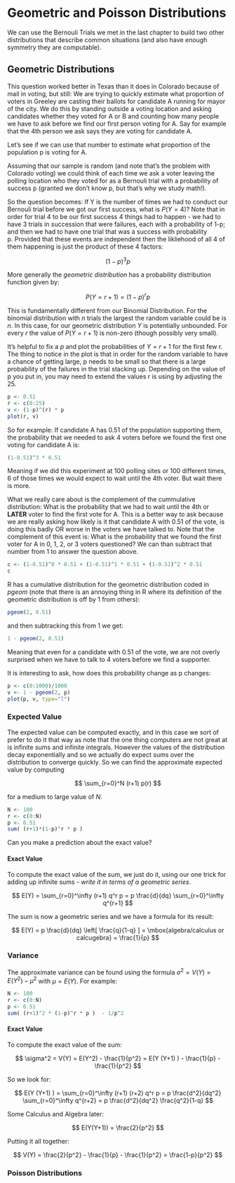 # Geometric and Poisson Distributions

We can use the Bernouli Trials we met in the last chapter to build two other distributions that describe common situations (and also have enough symmetry they are computable).

## Geometric Distributions

This question worked better in Texas than it does in Colorado because of mail in voting, but still:  We are trying to quickly estimate what proportion of voters in Greeley are casting their ballots for candidate A running for mayor of the city. We do this by standing outside a voting location and asking candidates whether they voted for A or B and counting how many people we have to ask before we find our first person voting for A. Say for example that the 4th person we ask says they are voting for candidate A.

Let's see if we can use that number to estimate what proportion of the population p is voting for A. 

Assuming that our sample is random (and note that's the problem with Colorado voting) we could think of each time we ask a voter leaving the polling location who they voted for as a Bernouli trial with a probability of success p (granted we don't know p, but that's why we study math!).

So the question becomes:  If Y is the number of times we had to conduct our Bernouli trial before we got our first success, what is $P(Y=4)$?  Note that in order for trial 4 to be our first success 4 things had to happen - we had to have 3 trials in succession that were failures, each with a probability of 1-p; and then we had to have one trial that was a success with probability p. Provided that these events are independent then the likliehood of all 4 of them happening is just the product of these 4 factors:

$$ (1-p)^3 p $$

More generally the *geometric distribution* has a probability distribution function given by:

$$ P(Y=r+1) = (1-p)^{r} p $$

This is fundamentally different from our Binomial Distribution. For the binomial distribution with $n$ trials the largest the random variable could be is $n$. In this case, for our geometric distribution $Y$ is potentially unbounded.  For every $r$ the value of $P(Y=r+1)$ is non-zero (though possibly very small). 

It's helpful to fix a $p$ and plot the probabilities of $Y=r+1$ for the first few r.  The thing to notice in the plot is that in order for the random variable to have a chance of getting large, p needs to be small so that there is a large probability of the failures in the trial stacking up. Depending on the value of p you put in, you may need to extend the values r is using by adjusting the 25.

```r
p <- 0.51
r <- c(0:25)
v <- (1-p)^(r) * p
plot(r, v)
```

So for example:  If candidate A has 0.51 of the population supporting them, the probability that we needed to ask 4 voters before we found the first one voting for candidate A is:

```r
(1-0.51)^3 * 0.51
```

Meaning if we did this experiment at 100 polling sites or 100 different times, 6 of those times we would expect to wait until the 4th voter. But wait there is more. 

What we really care about is the complement of the cummulative distribution:  What is the probability that we had to wait until the 4th or **LATER** voter to find the first vote for A. This is a better way to ask because we are really asking how likely is it that candidate A with 0.51 of the vote, is doing this badly OR worse in the voters we have talked to. Note that the complement of this event is:  What is the probability that we found the first voter for A in 0, 1, 2, or 3 voters questioned?  We can than subtract that number from 1 to answer the question above.

```r
c <- (1-0.51)^0 * 0.51 + (1-0.51)^1 * 0.51 + (1-0.51)^2 * 0.51
c
```

R has a cumulative distribution for the geometric distribution coded in *pgeom* (note that there is an annoying thing in R where its definition of the geometric distribution is off by 1 from others):

```r
pgeom(2, 0.51)
```

and then subtracking this from 1 we get:

```r
1 - pgeom(2, 0.51)
```

Meaning that even for a candidate with 0.51 of the vote, we are not overly surprised when we have to talk to 4 voters before we find a supporter. 

It is interesting to ask, how does this probability change as p changes:

```r
p <- c(0:1000)/1000
v <- 1 - pgeom(2, p)
plot(p, v, type="l")
```


### Expected Value

The expected value can be computed exactly, and in this case we sort of prefer to do it that way as note that the one thing computers are not great at is infinite sums and infinite integrals. However the values of the distribution decay exponentially and so we actually do expect sums over the distribution to converge quickly. So we can find the approximate expected value by computing 

$$ \sum_{r=0}^N (r+1) p(r) $$ 

for a medium to large value of $N$. 

```r
N <- 100
r <- c(0:N)
p <- 0.51
sum( (r+1)*(1-p)^r * p )
```

Can you make a prediction about the exact value?

#### Exact Value

To compute the exact value of the sum, we just do it, using our one trick for adding up infinite sums - *write it in terms of a geometric series*.

$$ E(Y) = \sum_{r=0}^\infty (r+1) q^r p = p \frac{d}{dq} \sum_{r=0}^\infty q^{r+1} $$

The sum is now a geometric series and we have a formula for its result:

$$ E(Y) = p \frac{d}{dq} \left[ \frac{q}{1-q} ] = \mbox{algebra/calculus or calcugebra} = \frac{1}{p} $$

### Variance 

The approximate variance can be found using the formula $\sigma^2 = V(Y) = E(Y^2) - \mu^2$ with $\mu = E(Y)$.  For example:

```r
N <- 100
r <- c(0:N)
p <- 0.51
sum( (r+1)^2 * (1-p)^r * p )  - 1/p^2
```

#### Exact Value

To compute the exact value of the sum:

$$ \sigma^2 = V(Y) = E(Y^2) - \frac{1}{p^2} = E(Y (Y+1) ) - \frac{1}{p} - \frac{1}{p^2} $$

So we look for:

$$ E(Y (Y+1) ) = \sum_{r=0}^\infty (r+1) (r+2) q^r p = p \frac{d^2}{dq^2} \sum_{r=0}^\infty q^{r+2} = p \frac{d^2}{dq^2} \frac{q^2}{1-q} $$

Some Calculus and Algebra later:

$$ E(Y(Y+1)) = \frac{2}{p^2} $$

Putting it all together:

$$ V(Y) = \frac{2}{p^2} - \frac{1}{p} - \frac{1}{p^2} = \frac{1-p}{p^2} $$

### Poisson Distributions









